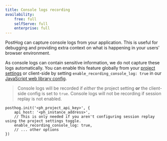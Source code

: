 ```yaml
---
title: Console logs recording
availability:
    free: full
    selfServe: full
    enterprise: full
---
```


PostHog can capture console logs from your application. This is useful for debugging and providing extra context on what is happening in your users' browser environment. 

As console logs can contain sensitive information, we do not capture these logs automatically. You can enable this feature globally from your [project settings](https://app.posthog.com/project/settings) or client-side by setting `enable_recording_console_log: true` in our [JavaScript web library config](/docs/integrate/client/js/#config).

> Console logs will be recorded if _either_ the project setting **or** the client-side config is set to `true`. Console logs will not be recording if session replay is not enabled.

```js-web
posthog.init('<ph_project_api_key>', {
    api_host: '<ph_instance_address>',
    // This is only needed if you aren't configuring session replay using the project settings toggle.
    enable_recording_console_log: true,
    // ... other options
})
```